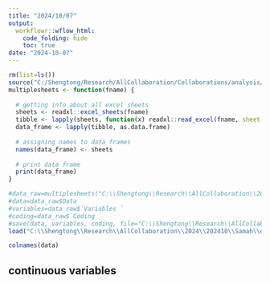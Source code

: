 ```yaml
---
title: "2024/10/07"
output:
  workflowr::wflow_html:
    code_folding: hide
    toc: true
date: "2024-10-07"
---
```




```r
rm(list=ls())
source("C:/Shengtong/Research/AllCollaboration/Collaborations/analysis/Rfunctions.R")
multiplesheets <- function(fname) {
   
  # getting info about all excel sheets
  sheets <- readxl::excel_sheets(fname)
  tibble <- lapply(sheets, function(x) readxl::read_excel(fname, sheet = x))
  data_frame <- lapply(tibble, as.data.frame)
    
  # assigning names to data frames
  names(data_frame) <- sheets
    
  # print data frame
  print(data_frame)
}

```


```r
#data_raw=multiplesheets("C:\\Shengtong\\Research\\AllCollaboration\\2024\\202410\\Samah\\Samah 2025 AADOCR.xlsx")
#data=data_raw$Data
#variables=data_raw$`Variables `
#coding=data_raw$`Coding `
#save(data, variables, coding, file="C:\\Shengtong\\Research\\AllCollaboration\\2024\\202410\\Samah\\data.RData")
load("C:\\Shengtong\\Research\\AllCollaboration\\2024\\202410\\Samah\\data.RData")
```


```r
colnames(data)
```




## continuous variables 

